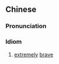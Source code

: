 {{also|勇气百倍}}
==Chinese==
{{zh-forms|s=勇气百倍|type=22}}

===Pronunciation===
{{zh-pron
|m=yǒngqì bǎibèi
|cat=id
}}

===Idiom===
{{zh-idiom}}

# [[extremely]] [[brave]]